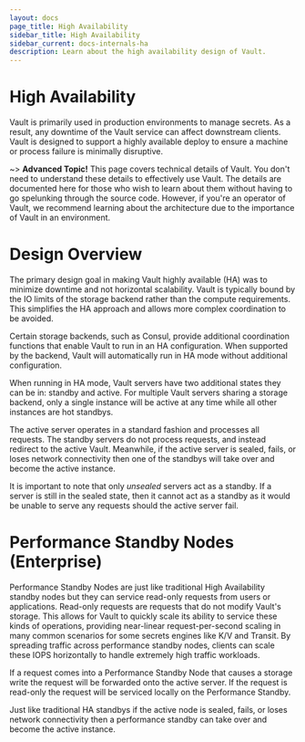 ```yaml
---
layout: docs
page_title: High Availability
sidebar_title: High Availability
sidebar_current: docs-internals-ha
description: Learn about the high availability design of Vault.
---
```


# High Availability

Vault is primarily used in production environments to manage secrets.
As a result, any downtime of the Vault service can affect downstream clients.
Vault is designed to support a highly available deploy to ensure a machine
or process failure is minimally disruptive.

~> **Advanced Topic!** This page covers technical details
of Vault. You don't need to understand these details to
effectively use Vault. The details are documented here for
those who wish to learn about them without having to go
spelunking through the source code. However, if you're an
operator of Vault, we recommend learning about the architecture
due to the importance of Vault in an environment.

# Design Overview

The primary design goal in making Vault highly available (HA) was to
minimize downtime and not horizontal scalability. Vault is typically
bound by the IO limits of the storage backend rather than the compute
requirements. This simplifies the HA approach and allows more complex
coordination to be avoided.

Certain storage backends, such as Consul, provide additional coordination
functions that enable Vault to run in an HA configuration. When supported
by the backend, Vault will automatically run in HA mode without additional
configuration.

When running in HA mode, Vault servers have two additional states they
can be in: standby and active. For multiple Vault servers sharing a storage
backend, only a single instance will be active at any time while all other
instances are hot standbys.

The active server operates in a standard fashion and processes all requests.
The standby servers do not process requests, and instead redirect to the active
Vault. Meanwhile, if the active server is sealed, fails, or loses network connectivity
then one of the standbys will take over and become the active instance.

It is important to note that only _unsealed_ servers act as a standby.
If a server is still in the sealed state, then it cannot act as a standby
as it would be unable to serve any requests should the active server fail.

# Performance Standby Nodes (Enterprise)

Performance Standby Nodes are just like traditional High Availability standby
nodes but they can service read-only requests from users or applications.
Read-only requests are requests that do not modify Vault's storage. This allows
for Vault to quickly scale its ability to service these kinds of operations,
providing near-linear request-per-second scaling in many common scenarios for
some secrets engines like K/V and Transit. By spreading traffic across
performance standby nodes, clients can scale these IOPS horizontally to handle
extremely high traffic workloads.  

If a request comes into a Performance Standby Node that causes a storage write
the request will be forwarded onto the active server. If the request is
read-only the request will be serviced locally on the Performance Standby.

Just like traditional HA standbys if the active node is sealed, fails, or loses
network connectivity then a performance standby can take over and become the
active instance.
